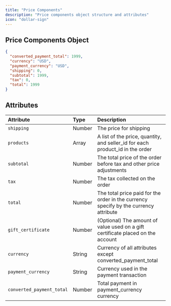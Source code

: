 ```yaml
---
title: "Price Components"
description: "Price components object structure and attributes"
icon: "dollar-sign"
---
```


## Price Components Object

```json Example Price Components Object
{
  "converted_payment_total": 1999,
  "currency": "USD",
  "payment_currency": "USD",
  "shipping": 0,
  "subtotal": 1999,
  "tax": 0,
  "total": 1999
}
```

## Attributes

| Attribute | Type | Description |
|:----------|:-----|:------------|
| `shipping` | Number | The price for shipping |
| `products` | Array | A list of the price, quantity, and seller_id for each product_id in the order |
| `subtotal` | Number | The total price of the order before tax and other price adjustments |
| `tax` | Number | The tax collected on the order |
| `total` | Number | The total price paid for the order in the currency specify by the currency attribute |
| `gift_certificate` | Number | (Optional) The amount of value used on a gift certificate placed on the account |
| `currency` | String | Currency of all attributes except converted_payment_total |
| `payment_currency` | String | Currency used in the payment transaction |
| `converted_payment_total` | Number | Total payment in payment_currency currency | 